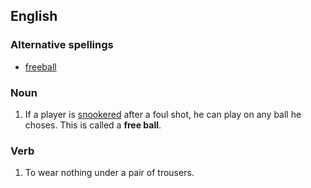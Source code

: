==English==
===Alternative spellings===
*[[freeball]]

===Noun===
{{en-noun}}

# {{context|snooker}} If a player is [[snookered]] after a foul shot, he can play on any ball he choses. This is called a '''free ball'''.

===Verb===
{{infl|en|verb}}
#To wear nothing under a pair of trousers.